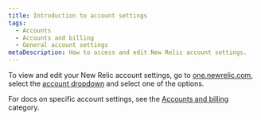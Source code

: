 ```yaml
---
title: Introduction to account settings
tags:
  - Accounts
  - Accounts and billing
  - General account settings
metaDescription: How to access and edit New Relic account settings.
---
```


To view and edit your New Relic account settings, go to [one.newrelic.com](https://one.newrelic.com), select the [account dropdown](/docs/using-new-relic/welcome-new-relic/get-started/glossary#account-dropdown) and select one of the options.

For docs on specific account settings, see the [Accounts and billing](/docs/accounts) category.
